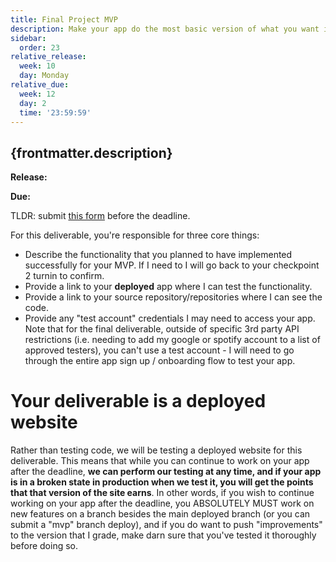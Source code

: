 ```yaml
---
title: Final Project MVP
description: Make your app do the most basic version of what you want it to do
sidebar:
  order: 23
relative_release:
  week: 10
  day: Monday
relative_due:
  week: 12
  day: 2
  time: '23:59:59'
---
```



## {frontmatter.description}

**Release:** <DueDate relativeDate={frontmatter.relative_release} />

**Due:** <DueDate relativeDate={frontmatter.relative_due} />

TLDR: submit [this form](https://forms.gle/zHZahbiG5Tk8Begg7) before the deadline.

For this deliverable, you're responsible for three core things:

* Describe the functionality that you planned to have implemented successfully for your MVP. If I need to I will go back to your checkpoint 2 turnin to confirm.
* Provide a link to your **deployed** app where I can test the functionality.
* Provide a link to your source repository/repositories where I can see the code.
* Provide any "test account" credentials I may need to access your app. Note that for the final deliverable, outside of specific 3rd party API restrictions (i.e. needing to add my google or spotify account to a list of approved testers), you can't use a test account - I will need to go through the entire app sign up / onboarding flow to test your app.

# Your deliverable is a deployed website

Rather than testing code, we will be testing a deployed website for this deliverable. This means that while you can continue to work on your app after the deadline, **we can perform our testing at any time, and if your app is in a broken state in production when we test it, you will get the points that that version of the site earns**. In other words, if you wish to continue working on your app after the deadline, you ABSOLUTELY MUST work on new features on a branch besides the main deployed branch (or you can submit a "mvp" branch deploy), and if you do want to push "improvements" to the version that I grade, make darn sure that you've tested it thoroughly before doing so.


